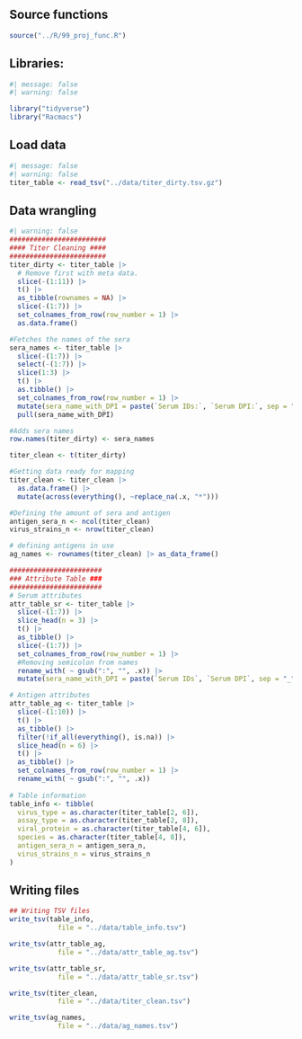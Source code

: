 ## Source functions
```r
source("../R/99_proj_func.R")
```

## Libraries:
```r
#| message: false
#| warning: false

library("tidyverse")
library("Racmacs")
```

## Load data
```r
#| message: false
#| warning: false
titer_table <- read_tsv("../data/titer_dirty.tsv.gz")
```

## Data wrangling
```r
#| warning: false
########################
#### Titer Cleaning ####
########################
titer_dirty <- titer_table |>
  # Remove first with meta data.
  slice(-(1:11)) |>  
  t() |> 
  as_tibble(rownames = NA) |> 
  slice(-(1:7)) |> 
  set_colnames_from_row(row_number = 1) |> 
  as.data.frame()

#Fetches the names of the sera
sera_names <- titer_table |>
  slice(-(1:7)) |> 
  select(-(1:7)) |> 
  slice(1:3) |>
  t() |>
  as.tibble() |>
  set_colnames_from_row(row_number = 1) |>
  mutate(sera_name_with_DPI = paste(`Serum IDs:`, `Serum DPI:`, sep = "_")) |> 
  pull(sera_name_with_DPI)

#Adds sera names
row.names(titer_dirty) <- sera_names

titer_clean <- t(titer_dirty)

#Getting data ready for mapping
titer_clean <- titer_clean |> 
  as.data.frame() |> 
  mutate(across(everything(), ~replace_na(.x, "*"))) 

#Defining the amount of sera and antigen
antigen_sera_n <- ncol(titer_clean)
virus_strains_n <- nrow(titer_clean)

# defining antigens in use
ag_names <- rownames(titer_clean) |> as_data_frame()

#######################
### Attribute Table ###
#######################
# Serum attributes
attr_table_sr <- titer_table |>
  slice(-(1:7)) |> 
  slice_head(n = 3) |> 
  t() |> 
  as_tibble() |> 
  slice(-(1:7)) |> 
  set_colnames_from_row(row_number = 1) |> 
  #Removing semicolon from names
  rename_with( ~ gsub(":", "", .x)) |> 
  mutate(sera_name_with_DPI = paste(`Serum IDs`, `Serum DPI`, sep = "_"))

# Antigen attributes
attr_table_ag <- titer_table |> 
  slice(-(1:10)) |> 
  t() |> 
  as_tibble() |> 
  filter(!if_all(everything(), is.na)) |>
  slice_head(n = 6) |> 
  t() |> 
  as_tibble() |> 
  set_colnames_from_row(row_number = 1) |> 
  rename_with( ~ gsub(":", "", .x))
  
# Table information
table_info <- tibble(
  virus_type = as.character(titer_table[2, 6]),
  assay_type = as.character(titer_table[2, 8]),
  viral_protein = as.character(titer_table[4, 6]),
  species = as.character(titer_table[4, 8]),
  antigen_sera_n = antigen_sera_n,
  virus_strains_n = virus_strains_n
)
```

## Writing files 

```r
## Writing TSV files
write_tsv(table_info,
            file = "../data/table_info.tsv")

write_tsv(attr_table_ag,
            file = "../data/attr_table_ag.tsv")

write_tsv(attr_table_sr,
            file = "../data/attr_table_sr.tsv")

write_tsv(titer_clean,
            file = "../data/titer_clean.tsv")

write_tsv(ag_names,
            file = "../data/ag_names.tsv")
```


